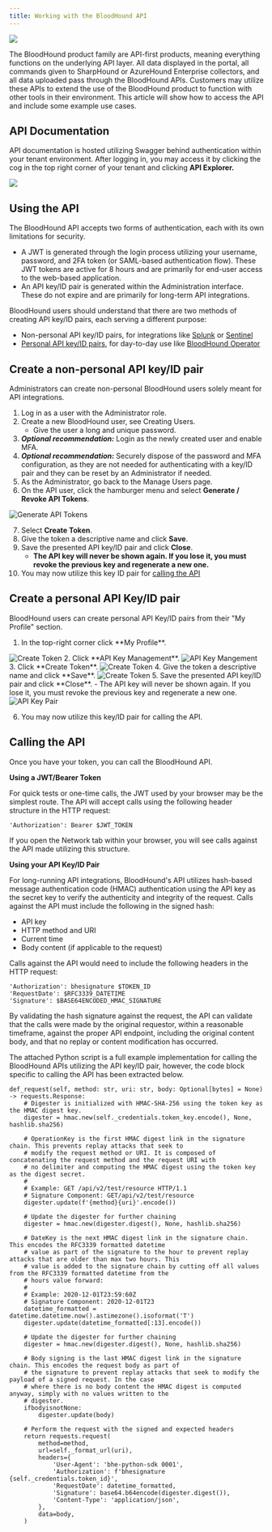 ```yaml
---
title: Working with the BloodHound API
---
```


<img src="/assets/community-edition-pill-tag.svg"/> 

The BloodHound product family are API-first products, meaning everything functions on the underlying API layer. All data displayed in the portal, all commands given to SharpHound or AzureHound Enterprise collectors, and all data uploaded pass through the BloodHound APIs. Customers may utilize these APIs to extend the use of the BloodHound product to function with other tools in their environment. This article will show how to access the API and include some example use cases.

## API Documentation

API documentation is hosted utilizing Swagger behind authentication within your tenant environment. After logging in, you may access it by clicking the cog in the top right corner of your tenant and clicking **API Explorer.**

<Frame>
    <img src="/assets/image1-1.png"/>
</Frame>


## Using the API

The BloodHound API accepts two forms of authentication, each with its own limitations for security.

- A JWT is generated through the login process utilizing your username, password, and 2FA token (or SAML-based authentication flow). These JWT tokens are active for 8 hours and are primarily for end-user access to the web-based application.
- An API key/ID pair is generated within the Administration interface. These do not expire and are primarily for long-term API integrations.

BloodHound users should understand that there are two methods of creating API key/ID pairs, each serving a different purpose:

- Non-personal API key/ID pairs, for integrations like [Splunk](/integrations/integrations/splunk) or [Sentinel](https://github.com/Azure/Azure-Sentinel/tree/master/Solutions/BloodHound%20Enterprise)
- [Personal API key/ID pairs](#create-a-personal-api-key-id-pair), for day-to-day use like [BloodHound Operator](https://www.youtube.com/watch?v=9Og-6_qyw_A)

## Create a non-personal API key/ID pair

Administrators can create non-personal BloodHound users solely meant for API integrations.

1. Log in as a user with the Administrator role.
2. Create a new BloodHound user, see Creating Users.
   - Give the user a long and unique password.
3. **_Optional recommendation:_** Login as the newly created user and enable MFA.
4. **_Optional recommendation:_** Securely dispose of the password and MFA configuration, as they are not needed for authenticating with a key/ID pair and they can be reset by an Administrator if needed.
5. As the Administrator, go back to the Manage Users page.
6. On the API user, click the hamburger menu and select **Generate / Revoke API Tokens**.

<Frame>
  <img src="/assets/image1-2.png" alt="Generate API Tokens"/>
</Frame>

7. Select **Create Token**.
8. Give the token a descriptive name and click **Save**.
9. Save the presented API key/ID pair and click **Close**.
   - **The API key will never be shown again. If you lose it, you must revoke the previous key and regenerate a new one.**
10. You may now utilize this key ID pair for [calling the API](#calling-the-api)

## Create a personal API Key/ID pair

BloodHound users can create personal API Key/ID pairs from their "My Profile" section.

1. <p>In the top-right corner click <Icon icon="gear"iconType="solid"/> <Icon icon="arrow-right"iconType="solid"/> **My Profile**.</p>
<Frame>
  <img src="/assets/image1-3.png" alt="Create Token"/>
</Frame>
2. Click **API Key Management**.
<Frame>
  <img src="/assets/image1-7.png" alt="API Key Mangement"/>
</Frame>
3. Click **Create Token**.
<Frame>
  <img src="/assets/image1-4.png" alt="Create Token"/>
</Frame>
4. Give the token a descriptive name and click **Save**.
<Frame>
  <img src="/assets/image1-5.png" alt="Create Token"/>
</Frame>
5. Save the presented API key/ID pair and click **Close**.
   - The API key will never be shown again. If you lose it, you must revoke the previous key and regenerate a new one.

<Frame>
  <img src="/assets/image1-6.png" alt="API Key Pair"/>
</Frame>

6. You may now utilize this key/ID pair for calling the API.

## Calling the API

Once you have your token, you can call the BloodHound API.

**Using a JWT/Bearer Token**

For quick tests or one-time calls, the JWT used by your browser may be the simplest route. The API will accept calls using the following header structure in the HTTP request:

```
'Authorization': Bearer $JWT_TOKEN
```
If you open the Network tab within your browser, you will see calls against the API made utilizing this structure.

**Using your API Key/ID Pair**

For long-running API integrations, BloodHound's API utilizes hash-based message authentication code (HMAC) authentication using the API key as the secret key to verify the authenticity and integrity of the request. Calls against the API must include the following in the signed hash:

- API key
- HTTP method and URI
- Current time
- Body content (if applicable to the request)

Calls against the API would need to include the following headers in the HTTP request:

```
'Authorization': bhesignature $TOKEN_ID
'RequestDate': $RFC3339_DATETIME
'Signature': $BASE64ENCODED_HMAC_SIGNATURE
```
By validating the hash signature against the request, the API can validate that the calls were made by the original requestor, within a reasonable timeframe, against the proper API endpoint, including the original content body, and that no replay or content modification has occurred.

The attached Python script is a full example implementation for calling the BloodHound APIs utilizing the API key/ID pair, however, the code block specific to calling the API has been extracted below.

```
def_request(self, method: str, uri: str, body: Optional[bytes] = None) -> requests.Response:
    # Digester is initialized with HMAC-SHA-256 using the token key as the HMAC digest key.
    digester = hmac.new(self._credentials.token_key.encode(), None, hashlib.sha256)

    # OperationKey is the first HMAC digest link in the signature chain. This prevents replay attacks that seek to
    # modify the request method or URI. It is composed of concatenating the request method and the request URI with
    # no delimiter and computing the HMAC digest using the token key as the digest secret.
    #
    # Example: GET /api/v2/test/resource HTTP/1.1
    # Signature Component: GET/api/v2/test/resource
    digester.update(f'{method}{uri}'.encode())

    # Update the digester for further chaining
    digester = hmac.new(digester.digest(), None, hashlib.sha256)

    # DateKey is the next HMAC digest link in the signature chain. This encodes the RFC3339 formatted datetime
    # value as part of the signature to the hour to prevent replay attacks that are older than max two hours. This
    # value is added to the signature chain by cutting off all values from the RFC3339 formatted datetime from the
    # hours value forward:
    #
    # Example: 2020-12-01T23:59:60Z
    # Signature Component: 2020-12-01T23
    datetime_formatted = datetime.datetime.now().astimezone().isoformat('T')
    digester.update(datetime_formatted[:13].encode())

    # Update the digester for further chaining
    digester = hmac.new(digester.digest(), None, hashlib.sha256)

    # Body signing is the last HMAC digest link in the signature chain. This encodes the request body as part of
    # the signature to prevent replay attacks that seek to modify the payload of a signed request. In the case
    # where there is no body content the HMAC digest is computed anyway, simply with no values written to the
    # digester.
    ifbodyisnotNone:
        digester.update(body)

    # Perform the request with the signed and expected headers
    return requests.request(
        method=method,
        url=self._format_url(uri),
        headers={
            'User-Agent': 'bhe-python-sdk 0001',
            'Authorization': f'bhesignature {self._credentials.token_id}',
            'RequestDate': datetime_formatted,
            'Signature': base64.b64encode(digester.digest()),
            'Content-Type': 'application/json',
        },
        data=body,
    )
```
<CardGroup>
  <Card
    title="apiclient.py 10KB"
    icon="paperclip"
    href="/assets/apiclient.py"
    iconType="solid"
    horizontal
  />
</CardGroup>
